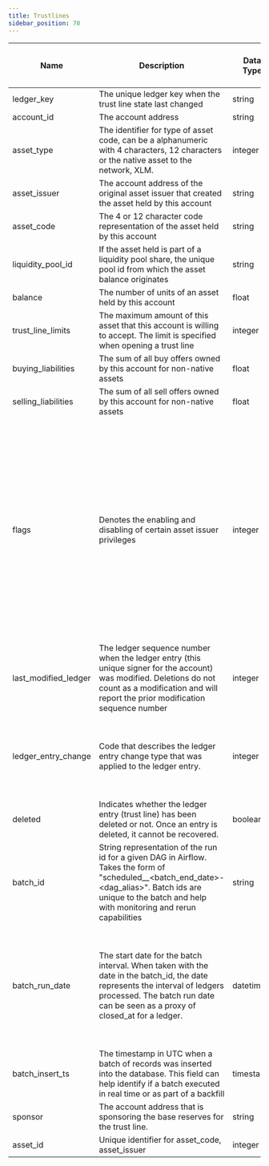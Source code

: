 ```yaml
---
title: Trustlines
sidebar_position: 70
---
```


| Name | Description | Data Type | Domain Values | Primary Key? | Natural Key? | Partition or Cluster Field? | Required? | Notes |
| --- | --- | --- | --- | --- | --- | --- | --- | --- |
| ledger_key | The unique ledger key when the trust line state last changed | string |  |  |  |  | Yes |  |
| account_id | The account address | string |  |  | Yes | cluster | Yes |  |
| asset_type | The identifier for type of asset code, can be a alphanumeric with 4 characters, 12 characters or the native asset to the network, XLM. | integer | credit_alphanum4 credit_alphanum12 native |  | Yes |  | Yes |  |
| asset_issuer | The account address of the original asset issuer that created the asset held by this account | string |  |  | Yes |  | No |  |
| asset_code | The 4 or 12 character code representation of the asset held by this account | string |  |  | Yes |  | No |  |
| liquidity_pool_id | If the asset held is part of a liquidity pool share, the unique pool id from which the asset balance originates | string |  |  | Yes | cluster | No |  |
| balance | The number of units of an asset held by this account | float |  |  |  |  | Yes |  |
| trust_line_limits | The maximum amount of this asset that this account is willing to accept. The limit is specified when opening a trust line | integer |  |  |  |  | Yes |  |
| buying_liabilities | The sum of all buy offers owned by this account for non-native assets | float |  |  |  |  | Yes |  |
| selling_liabilities | The sum of all sell offers owned by this account for non-native assets | float |  |  |  |  | Yes |  |
| flags | Denotes the enabling and disabling of certain asset issuer privileges | integer | 0 - None, Default 1 - Authorized (issuer has authorized account to perform transaction with its credit) 2 - Authorized to Maintain Liabilities (issuer has authorized account to maintain and reduce liabilities for its credit) 4 - Clawback Enabled (issuer has specified that it may clawback its credit, including claimable balances) |  |  |  | Yes | Flags are set on the issuer accounts for an asset. When user accounts trust an asset, the flags applied to the asset originate from this account |
| last_modified_ledger | The ledger sequence number when the ledger entry (this unique signer for the account) was modified. Deletions do not count as a modification and will report the prior modification sequence number | integer |  |  | Yes | cluster | Yes |  |
| ledger_entry_change | Code that describes the ledger entry change type that was applied to the ledger entry. | integer | 0 - Ledger Entry Created 1 - Ledger Entry Updated 2 - Ledger Entry Deleted 3 - Ledger Entry State (value of the entry) |  | Yes |  | Yes | Valid entry change types are 0, 1, and 2 for ledger entries of type \`trust_lines\`. |
| deleted | Indicates whether the ledger entry (trust line) has been deleted or not. Once an entry is deleted, it cannot be recovered. | boolean |  |  |  |  | Yes |  |
| batch_id | String representation of the run id for a given DAG in Airflow. Takes the form of "scheduled\_\_<batch_end_date>-<dag_alias>". Batch ids are unique to the batch and help with monitoring and rerun capabilities | string |  |  |  |  | Yes |  |
| batch_run_date | The start date for the batch interval. When taken with the date in the batch_id, the date represents the interval of ledgers processed. The batch run date can be seen as a proxy of closed_at for a ledger. | datetime |  |  |  | MONTH partition | Yes | The table is partitioned on batch_run_date. It is recommended to always include the batch_run_date in the filter if possible to help reduce query cost. |
| batch_insert_ts | The timestamp in UTC when a batch of records was inserted into the database. This field can help identify if a batch executed in real time or as part of a backfill | timestamp |  |  |  |  | Yes |  |
| sponsor | The account address that is sponsoring the base reserves for the trust line. | string |  |  |  |  | No |  |
| asset_id | Unique identifier for asset_code, asset_issuer | integer |  |  |  |  | No |  |
